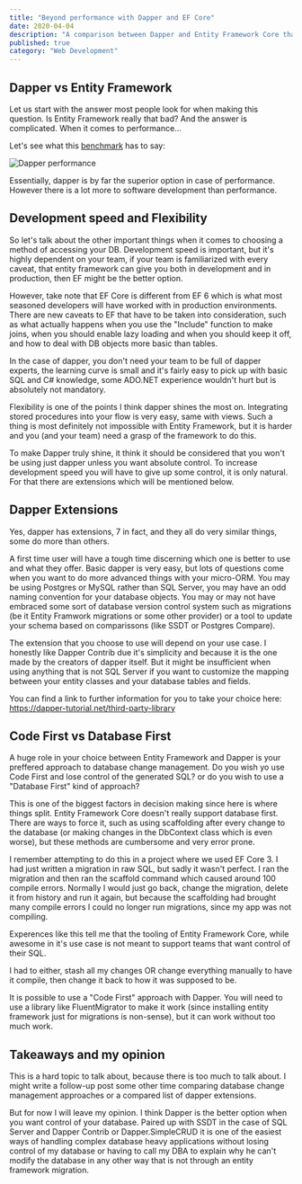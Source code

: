```yaml
---
title: "Beyond performance with Dapper and EF Core"
date: 2020-04-04
description: "A comparison between Dapper and Entity Framework Core that goes beyond just performance"
published: true
category: "Web Development"
---
```


<div>

## Dapper vs Entity Framework

Let us start with the answer most people look for when making this question. Is Entity Framework really that bad? And the answer is complicated. When it comes to performance... 

Let's see what this <a href="https://exceptionnotfound.net/dapper-vs-entity-framework-core-query-performance-benchmarking-2019/">benchmark</a> has to say:

![Dapper performance](/src/assets/2020/2020-04-04-dapper-vs-entity-framework/dapper-vs-ef-core-performance.PNG)


Essentially, dapper is by far the superior option in case of performance. However there is a lot more to software development than performance.

## Development speed and Flexibility

So let's talk about the other important things when it comes to choosing a method of accessing your DB. Development speed is important, but it's highly dependent on your team, if your team is familiarized with every caveat, that entity framework can give you both in development and in production, then EF might be the better option. 

However, take note that EF Core is different from EF 6 which is what most seasoned developers will have worked with in production environments. There are new caveats to EF that have to be taken into consideration, such as what actually happens when you use the "Include" function to make joins, when you should enable lazy loading and when you should keep it off, and how to deal with DB objects more basic than tables.

In the case of dapper, you don't need your team to be full of dapper experts, the learning curve is small and it's fairly easy to pick up with basic SQL and C# knowledge, some ADO.NET experience wouldn't hurt but is absolutely not mandatory.

Flexibility is one of the points I think dapper shines the most on. Integrating stored procedures into your flow is very easy, same with views. Such a thing is most definitely not impossible with Entity Framework, but it is harder and you (and your team) need a grasp of the framework to do this.

To make Dapper truly shine, it think it should be considered that you won't be using just dapper unless you want absolute control. To increase development speed you will have to give up some control, it is only natural. For that there are extensions which will be mentioned below.

## Dapper Extensions

Yes, dapper has extensions, 7 in fact, and they all do very similar things, some do more than others.

A first time user will have a tough time discerning which one is better to use and what they offer. Basic dapper is very easy, but lots of questions come when you want to do more advanced things with your micro-ORM. You may be using Postgres or MySQL rather than SQL Server, you may have an odd naming convention for your database objects. You may or may not have embraced some sort of database version control system such as migrations (be it Entity Framwork migrations or some other provider) or a tool to update your schema based on comparissons (like SSDT or Postgres Compare).

The extension that you choose to use will depend on your use case. I honestly like Dapper Contrib due it's simplicity and because it is the one made by the creators of dapper itself. But it might be insufficient when using anything that is not SQL Server if you want to customize the mapping between your entity classes and your database tables and fields.

You can find a link to further information for you to take your choice here: <a href="https://dapper-tutorial.net/third-party-library">https://dapper-tutorial.net/third-party-library</a>

## Code First vs Database First

A huge role in your choice between Entity Framework and Dapper is your preffered approach to database change management. Do you wish yo use Code First and lose control of the generated SQL? or do you wish to use a "Database First" kind of approach?

This is one of the biggest factors in decision making since here is where things split. Entity Framework Core doesn't really support database first. There are ways to force it, such as using scaffolding after every change to the database (or making changes in the DbContext class which is even worse), but these methods are cumbersome and very error prone.

I remember attempting to do this in a project where we used EF Core 3. I had just written a migration in raw SQL, but sadly it wasn't perfect. I ran the migration and then ran the scaffold command which caused around 100 compile errors. Normally I would just go back, change the migration, delete it from history and run it again, but because the scaffolding had brought many compile errors I could no longer run migrations, since my app was not compiling.

Experences like this tell me that the tooling of Entity Framework Core, while awesome in it's use case is not meant to support teams that want control of their SQL.

I had to either, stash all my changes OR change everything manually to have it compile, then change it back to how it was supposed to be.

It is possible to use a "Code First" approach with Dapper. You will need to use a library like FluentMigrator to make it work (since installing entity framework just for migrations is non-sense), but it can work without too much work.

## Takeaways and my opinion

This is a hard topic to talk about, because there is too much to talk about. I might write a follow-up post some other time comparing database change management approaches or a compared list of dapper extensions.

But for now I will leave my opinion. I think Dapper is the better option when you want control of your database. Paired up with SSDT in the case of SQL Server and Dapper Contrib or Dapper.SimpleCRUD it is one of the easiest ways of handling complex database heavy applications without losing control of my database or having to call my DBA to explain why he can't modify the database in any other way that is not through an entity framework migration.

</div>